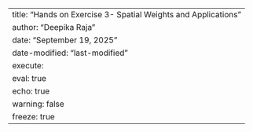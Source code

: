 ---
title: "Hands on Exercise 3- Spatial Weights and Applications"
author: "Deepika Raja"
date: "September 19, 2025"
date-modified: "last-modified"
execute: 
  eval: true
  echo: true
  warning: false
  freeze: true
---